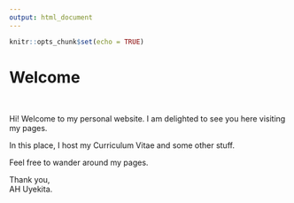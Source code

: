 ```yaml
---
output: html_document
---
```


```r
knitr::opts_chunk$set(echo = TRUE)
```
<head>
<link rel="apple-touch-icon" sizes="180x180" href="/03-img/apple-touch-icon.png">
<link rel="icon" type="image/png" sizes="32x32" href="/03-img/favicon-32x32.png">
<link rel="icon" type="image/png" sizes="16x16" href="/03-img/favicon-16x16.png">
<link rel="manifest" href="/03-img/site.webmanifest">
<link rel="mask-icon" href="/03-img/safari-pinned-tab.svg" color="#5bbad5">
<link rel="shortcut icon" href="/03-img/favicon.ico">
<meta name="msapplication-TileColor" content="#00a300">
<meta name="msapplication-config" content="/03-img/browserconfig.xml">
<meta name="theme-color" content="#ffffff">
</head>

# Welcome

<br>

Hi! Welcome to my personal website. I am delighted to see you here visiting my pages.  

In this place, I host my Curriculum Vitae and some other stuff.  

Feel free to wander around my pages.  

Thank you,  
AH Uyekita.